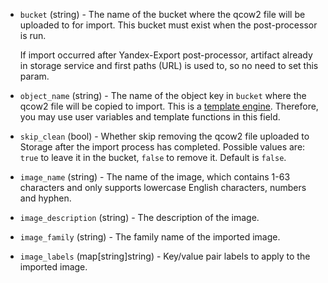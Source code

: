 <!-- Code generated from the comments of the Config struct in post-processor/yandex-import/post-processor.go; DO NOT EDIT MANUALLY -->

- `bucket` (string) - The name of the bucket where the qcow2 file will be uploaded to for import.
  This bucket must exist when the post-processor is run.

  If import occurred after Yandex-Export post-processor, artifact already
  in storage service and first paths (URL) is used to, so no need to set this param.

- `object_name` (string) - The name of the object key in `bucket` where the qcow2 file will be copied to import.
  This is a [template engine](/docs/templates/engine).
  Therefore, you may use user variables and template functions in this field.

- `skip_clean` (bool) - Whether skip removing the qcow2 file uploaded to Storage
  after the import process has completed. Possible values are: `true` to
  leave it in the bucket, `false` to remove it. Default is `false`.

- `image_name` (string) - The name of the image, which contains 1-63 characters and only
  supports lowercase English characters, numbers and hyphen.

- `image_description` (string) - The description of the image.

- `image_family` (string) - The family name of the imported image.

- `image_labels` (map[string]string) - Key/value pair labels to apply to the imported image.
